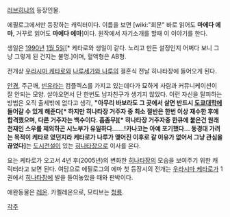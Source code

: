 [[러브히나]]의 등장인물.

에필로그에서만 등장하는 캐릭터이다. 이름을 보면 [wiki:"회문" 바로 읽어도 '''마에다 에마''', 거꾸로 읽어도 '''마에다 에마''']이다. 원작에서 자기소개를 할때 이 이야기를 한다.

생일은 [[1990년]] [[1월 5일]][* 케타로와 생일이 같다. 노리고 만든 설정인지 어쩌다 보니 그냥 그렇게 된 건지는 불명.]이며, 혈액형은 AB형.

전개상 [[우라시마 케타로]]와 [[나루세가와 나루]]의 결혼식 전날 히나타장에 들어오게 된다.

[[안경]], 주근깨, [[빈유]]라는 컴플렉스를 가지고 있는데다가 묘하게 사람과 커뮤니케이션이 잘 안되는 모양. 살아오면서 단 한번도 남자친구가 생기지 않았다. 이런 자신을 탈피하는 방법은 오직 출세밖에 없다고 생각, '''"아무리 바보라도 그 곳에서 살면 반드시 [[도쿄대학]]에 들어갈 수 있게 해준다[* 하지만 히나타장 거주자 중 최소 절반은 한번 이상 재수한 후에 합격했으며, 다른 거주자는 백수이다. 흠좀무][* 히나타장 거주자중 한큐에 붙은건 원래 천재인 스우를 제외하곤 시노부가 유일하다……!카나코는 아예 포기했다... 동경대 가려는 목적이 케타로 였던지라 케타로가 나루가 맺어진 이후로 갈 이유가 없어서 그냥 관심을 끊었다]'''는 [[도시전설]]이 있는 [[히나타장]]으로 이사를 온다.

요는 케타로가 오고서 4년 후(2005년)의 변화한 [[히나타장]]의 모습을 보여주기 위한 캐릭터라고 보면 된다. 여담으로 에필로그의 에마 첫 등장시의 전개는 [[우라시마 케타로]]가 1권에서 [[히나타장]]에 발을 들여놓았을 때와 판박이다.

애완동물은 [[레온]].
카멜레온으로, 모티브는 [[청룡]].

[[각주]]
